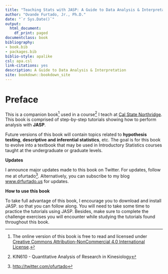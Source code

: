 ```yaml
--- 
title: "Teaching Stats with JASP: A Guide to Data Analysis & Interpretation"
author: "Ovande Furtado, Jr., Ph.D."
date: "`r Sys.Date()`"
output:
  html_document:
    df_print: paged
documentclass: book
bibliography:
- book.bib
- packages.bib
biblio-style: apalike
csl: apa.csl
link-citations: yes
description: A Guide to Data Analysis & Interpretation
site: bookdown::bookdown_site
---
```


# Preface {.unnumbered}

This is a companion book[^index-1] used in a course[^index-2] I teach at [Cal State Northridge](https://academics.csun.edu/faculty/ovande.furtado){target="_blank"}. This book is comprised of step-by-step tutorials showing how to perform analysis with **JASP**.

[^index-1]: The online version of this book is free to read and licensed under [Creative Commons Attribution-NonCommercial 4.0 International License](http://creativecommons.org/licenses/by-nc/4.0/){target="_blank"}.

[^index-2]: KIN610 - Quantitative Analysis of Research in Kinesiology

Future versions of this book will contain topics related to **hypothesis testing**, **descriptive and inferential statistics**, etc. The goal is for this book to evolve into a textbook that may be used in Introductory Statistics courses taught at the undergraduate or graduate levels.

**Updates**

I announce major updates made to this book on Twitter. For updates, follow me at ofurtado[^index-3]. Alternatively, you can subscribe to my blog [www.drfurtado.us](http://drfurtado.us){target="_blank"} for updates.

[^index-3]: <http://twitter.com/ofurtado>

**How to use this book**

To take full advantage of this book, I encourage you to download and install JASP. so that you can follow along. You will need to take some time to practice the tutorials using JASP. Besides, make sure to complete the challenge exercises you will encounter while studying the tutorials found throughout this book.
